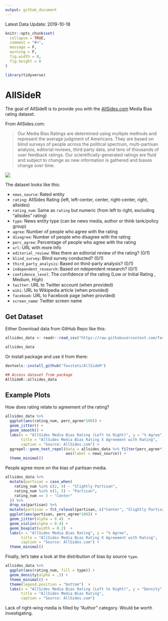 ```yaml
---
output: github_document
---
```


Latest Data Update: 2019-10-18

<!-- README.md is generated from README.Rmd. Please edit that file -->

```r
knitr::opts_chunk$set(
  collapse = TRUE,
  comment = "#>",
  message = F,
  warning = F,
  fig.width = 8,
  fig.height = 8
)

library(tidyverse)

```

# AllSideR

<!-- badges: start -->
<!-- badges: end -->

The goal of AllSideR is to provide you with the [AllSides.com](https://www.allsides.com/media-bias/media-bias-ratings) Media Bias rating dataset.

From AllSides.com:

> Our Media Bias Ratings are determined using multiple methods and represent the average judgment of Americans. They are based on blind surveys of people across the political spectrum, multi-partisan analysis, editorial reviews, third party data, and tens of thousands of user feedback ratings. Our scientifically-generated ratings are fluid and subject to change as new information is gathered and biases change over time.

![](https://www.allsides.com/sites/default/files/AllSidesMediaBiasChart-Version1.1_0.jpg)

The dataset looks like this:

<!-- # ```{r} -->
<!-- # readRDS("data/allsides_data.RDS") %>%  -->
<!-- #   dplyr::select(news_source, rating, rating_num, type, agree, disagree, perc_agree, dplyr::everything(), -community_feedback) -> allsides_data -->
<!-- #  -->
<!-- # tidytemplate::save_it(allsides_data) -->
<!-- #  -->
<!-- # readr::write_csv(allsides_data, path = "data/allsides_data.csv") -->
<!-- #  -->
<!-- # usethis::use_data(allsides_data) -->
<!-- # ``` -->

+ `news_source`: Rated entity 
+ `rating`: AllSides Rating (left, left-center, center, right-center, right, allsides)
+ `rating_num`: Same as `rating` but numeric (from left to right, excluding "allsides" rating)
+ `type`: News entity type (can be news media, author or think tank/policy group)
+ `agree`: Number of people who agree with the rating
+ `disagree`: Number of people who disagree with the rating
+ `perc_agree`: Percentage of people who agree with the rating
+ `url`: URL with more Info
+ `editorial_review`: Was there an editorial review of the rating? (0/1)
+ `blind_survey`: Blind survey conducted? (0/1)
+ `third_party_analysis`: Based on third-party analysis? (0/1)
+ `independent_research`: Based on ndependent research? (0/1)
+ `confidence_level`: The confidence of the rating (Low or Initial Rating	, Medium, High)
+ `twitter`: URL to Twitter account (when provided)
+ `wiki`: URL to Wikipedia article (when provided)
+ `facebook`: URL to Facebook page (when provided)
+ `screen_name`: Twitter screen name



## Get Dataset

Either Download data from GitHub Repo like this:

```r
allsides_data <- readr::read_csv("https://raw.githubusercontent.com/favstats/AllSideR/master/data/allsides_data.csv")

allsides_data
```

Or install package and use it from there:

```r
devtools::install_github("favstats/AllSideR")

## Access dataset from package
AllSideR::allsides_data
```



## Example Plots

How does rating relate to agreement of the rating?


```r
allsides_data %>% 
  ggplot(aes(rating_num, perc_agree*100)) +
  geom_jitter() +
  geom_smooth() +
  labs(x = "AllSides Media Bias Rating (Left to Right)", y = "% Agree",
       title = "AllSides Media Bias Rating X Agreement with Rating",
       caption = "Source: AllSides.com") +
  ggrepel::geom_text_repel(data = allsides_data %>% filter(perc_agree*100 > 80, rating_num %in% c(1:5)), 
                           aes(label = news_source)) +
  theme_minimal()
```

People agree more on the bias of partisan media.

```r
allsides_data %>% 
  mutate(partisan = case_when(
    rating_num %in% c(2, 4) ~ "Slightly Partisan",
    rating_num %in% c(1, 5) ~ "Partisan",
    rating_num == 3 ~ "Center"
  )) %>% 
  drop_na(partisan) %>% 
  mutate(partisan = fct_relevel(partisan, c("Center", "Slightly Partisan", "Partisan"))) %>% 
  ggplot(aes(partisan, perc_agree*100)) +
  geom_jitter(alpha = 0.4)  +
  geom_violin(alpha = 0.4) +
  geom_boxplot(width = 0.2)  +
  labs(x = "AllSides Media Bias Rating", y = "% Agree",
       title = "AllSides Media Bias Rating X Agreement with Rating",
       caption = "Source: AllSides.com") +
  theme_minimal()
```

Finally, let's take a look at the distribution of bias by source `type`.

```r
allsides_data %>%
  ggplot(aes(rating_num, fill = type)) +
  geom_density(alpha = .3) +
  theme_minimal() +
  theme(legend.position = "bottom")  +
  labs(x = "AllSides Media Bias Rating (Left to Right)", y = "Density",
       title = "AllSides Media Bias Rating",
       caption = "Source: AllSides.com")  
```

Lack of right-wing media is filled by "Author" category. Would be worth investigating.
